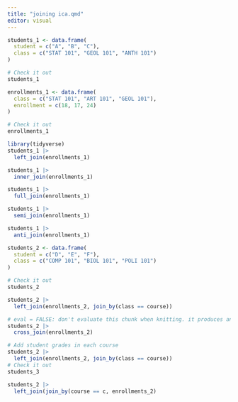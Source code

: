 ```yaml
---
title: "joining ica.qmd"
editor: visual
---
```

```r
students_1 <- data.frame(
  student = c("A", "B", "C"),
  class = c("STAT 101", "GEOL 101", "ANTH 101")
)

# Check it out
students_1
```
```r
enrollments_1 <- data.frame(
  class = c("STAT 101", "ART 101", "GEOL 101"),
  enrollment = c(18, 17, 24)
)

# Check it out
enrollments_1
```
```r
library(tidyverse)
students_1 |> 
  left_join(enrollments_1)
```
```r
students_1 |> 
  inner_join(enrollments_1)
```
```r
students_1 |> 
  full_join(enrollments_1)
```
```r
students_1 |> 
  semi_join(enrollments_1)
```
```r
students_1 |> 
  anti_join(enrollments_1)
```
```r
students_2 <- data.frame(
  student = c("D", "E", "F"),
  class = c("COMP 101", "BIOL 101", "POLI 101")
)

# Check it out
students_2
```
```r
students_2 |> 
  left_join(enrollments_2, join_by(class == course))

```
```r
# eval = FALSE: don't evaluate this chunk when knitting. it produces an error.
students_2 |> 
  cross_join(enrollments_2)
```
```r
# Add student grades in each course
students_2 |> 
  left_join(enrollments_2, join_by(class == course))
# Check it out
students_3
```
```r
students_2 |> 
  left_join(join_by(course == c, enrollments_2)
```

